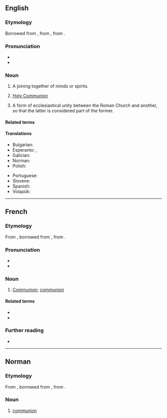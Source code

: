 {{also|Communion}}
==English==

===Etymology===
Borrowed from {{bor|en|fro|comunion}}, from {{der|en|EL.|commūniō||communion}}, from {{der|en|la|commūnis}}.

===Pronunciation===
* {{IPA|/kəˈmjuːnjən/|lang=en}}
* {{hyphenation|com|mu|nion|lang=en}}

===Noun===
{{en-noun|~}}

# A joining together of minds or spirits.
# {{lb|en|Christianity}} [[Holy Communion]]
# {{lb|en|Roman Catholicism}} A form of ecclesiastical unity between the Roman Church and another, so that the latter is considered part of the former.

====Related terms====
{{rel3|en|communal|communicate|communion hall|community|union}}

====Translations====
{{trans-top|a joining together of minds or spirits}}
* Bulgarian: {{t+|bg|единение|n}}
* Esperanto: {{t|eo|komuneco}}, {{t|eo|komunio}}
* Galician: {{t|gl|comuñón|f}}
* Norman: {{t|nrf|communion|f}} {{qualifier|Jersey}}
* Polish: {{t+|pl|komunia|f}}
{{trans-mid}}
* Portuguese: {{t+|pt|comunhão|f}}
* Slovene: {{t+|sl|občestvo|n}}
* Spanish: {{t+|es|comunión|f}}
* Volapük: {{t+|vo|komuin}}
{{trans-bottom}}

----

==French==

===Etymology===
From {{inh|fr|fro|comunion}}, borrowed from {{bor|fr|EL.|communio|communio, communionem}}, from {{der|fr|la|communis}}.

===Pronunciation===
* {{fr-IPA}}
* {{audio|Fr-communion.ogg|Audio|lang=fr}}

===Noun===
{{fr-noun|f}}
{{attention|fr|needs expansion}}

# [[Communion#English|Communion]]; [[communion#English|communion]]

====Related terms====
* {{l|fr|commun}}
* {{l|fr|communier}}

===Further reading===
* {{R:TLFi}}

----

==Norman==

===Etymology===
From {{inh|nrf|fro|comunion}}, borrowed from {{bor|nrf|EL.|communio|communio, communionem}}, from {{der|nrf|la|communis}}.

===Noun===
{{nrf-noun|f}}

# {{lb|nrf|Jersey}} [[#English|communion]]